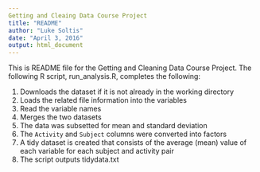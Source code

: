 ---
Getting and Cleaing Data Course Project
title: "README"
author: "Luke Soltis"
date: "April 3, 2016"
output: html_document
---

This is README file for the Getting and Cleaning Data Course Project.  The following R script, run_analysis.R, completes the following:

1. Downloads the dataset if it is not already in the working directory
2. Loads the related file information into the variables
3. Read the variable names
4. Merges the two datasets
5. The data was subsetted for mean and standard deviation
6. The `Activity` and `Subject` columns were converted into factors
7. A tidy dataset is created that consists of the average (mean) value of each
   variable for each subject and activity pair
8. The script outputs tidydata.txt
